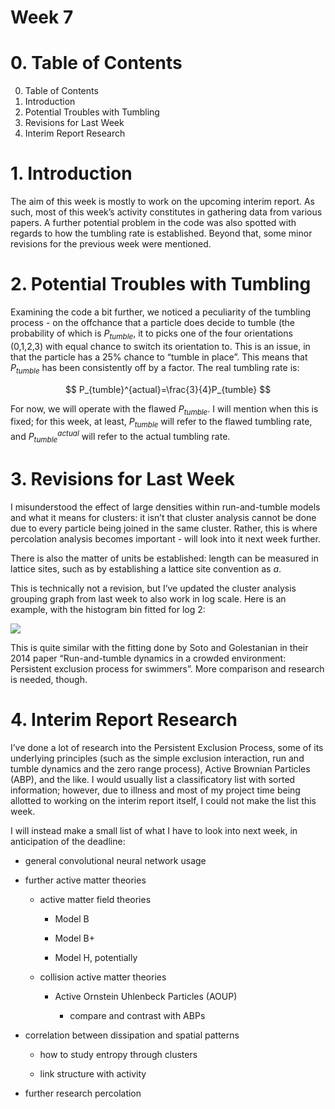 <script type="text/javascript"
  src="https://cdnjs.cloudflare.com/ajax/libs/mathjax/2.7.0/MathJax.js?config=TeX-AMS_CHTML">
</script>
<script type="text/x-mathjax-config">
  MathJax.Hub.Config({
    tex2jax: {
      inlineMath: [['$','$'], ['\\(','\\)']],
      processEscapes: true},
      jax: ["input/TeX","input/MathML","input/AsciiMath","output/CommonHTML"],
      extensions: ["tex2jax.js","mml2jax.js","asciimath2jax.js","MathMenu.js","MathZoom.js","AssistiveMML.js", "[Contrib]/a11y/accessibility-menu.js"],
      TeX: {
      extensions: ["AMSmath.js","AMSsymbols.js","noErrors.js","noUndefined.js"],
      equationNumbers: {
      autoNumber: "AMS"
      }
    }
  });
</script>

# Week 7

# 0. Table of Contents

0. Table of Contents
1. Introduction
2. Potential Troubles with Tumbling
3. Revisions for Last Week
4. Interim Report Research

# 1. Introduction

The aim of this week is mostly to work on the upcoming interim report. As such, most of this week's activity constitutes in gathering data from various papers. A further potential problem in the code was also spotted with regards to how the tumbling rate is established. Beyond that, some minor revisions for the previous week were mentioned.

# 2. Potential Troubles with Tumbling

Examining the code a bit further, we noticed a peculiarity of the tumbling process - on the offchance that a particle does decide to tumble (the probability of which is $P_{tumble}$, it to picks one of the four orientations (0,1,2,3) with equal chance to switch its orientation to. This is an issue, in that the particle has a 25% chance to "tumble in place". This means that $P_{tumble}$ has been consistently off by a factor. The real tumbling rate is:

$$
P_{tumble}^{actual}=\frac{3}{4}P_{tumble}
$$

For now, we will operate with the flawed $P_{tumble}$. I will mention when this is fixed; for this week, at least, $P_{tumble}$ will refer to the flawed tumbling rate, and $P_{tumble}^{actual}$ will refer to the actual tumbling rate.

# 3. Revisions for Last Week

I misunderstood the effect of large densities within run-and-tumble models and what it means for clusters: it isn't that cluster analysis cannot be done due to every particle being joined in the same cluster. Rather, this is where percolation analysis becomes important - will look into it next week further.

There is also the matter of units be established: length can be measured in lattice sites, such as by establishing a lattice site convention as $a$.

This is technically not a revision, but I've updated the cluster analysis grouping graph from last week to also work in log scale. Here is an example, with the histogram bin fitted for log 2:

![](./week-7-files/log-scale-clustering_p_0.157_rho_0.3.png)

This is quite similar with the fitting done by Soto and Golestanian in their 2014 paper "Run-and-tumble dynamics in a crowded environment: Persistent exclusion process for swimmers". More comparison and research is needed, though.

# 4. Interim Report Research

I've done a lot of research into the Persistent Exclusion Process, some of its underlying principles (such as the simple exclusion interaction, run and tumble dynamics and the zero range process), Active Brownian Particles (ABP), and the like. I would usually list a classificatory list with sorted information; however, due to illness and most of my project time being allotted to working on the interim report itself, I could not make the list this week.

I will instead make a small list of what I have to look into next week, in anticipation of the deadline:

- general convolutional neural network usage

- further active matter theories

	- active matter field theories
	
		- Model B
		
		- Model B+
		
		- Model H, potentially
		
	- collision active matter theories
	
		- Active Ornstein Uhlenbeck Particles (AOUP)
		
			- compare and contrast with ABPs

- correlation between dissipation and spatial patterns

	- how to study entropy through clusters
	
	- link structure with activity
	
- further research percolation



